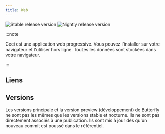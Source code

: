 ```yaml
---
title: Web
---
```


![Stable release version](https://img.shields.io/badge/dynamic/yaml?color=c4840d&label=Stable&query=%24.version&url=https%3A%2F%2Fraw.githubusercontent.com%2FLinwoodDev%2Fbutterfly%2Fstable%2Fapp%2Fpubspec.yaml&style=for-the-badge)
![Nightly release version](https://img.shields.io/badge/dynamic/yaml?color=f7d28c&label=Nightly&query=%24.version&url=https%3A%2F%2Fraw.githubusercontent.com%2FLinwoodDev%2Fbutterfly%2Fnightly%2Fapp%2Fpubspec.yaml&style=for-the-badge)


:::note

Ceci est une application web progressive. Vous pouvez l'installer sur votre navigateur et l'utiliser hors ligne.
Toutes les données sont stockées dans votre navigateur.

:::

## Liens

<CardGrid>
  <DownloadButton after="/downloads/post-windows" href="https://web.butterfly.linwood.dev" title="Main" />
  <DownloadButton href="https://preview.butterfly.linwood.dev" title="Preview" />
</CardGrid>

## Versions

Les versions principale et la version preview (développement) de Butterfly ne sont pas les mêmes que les versions stable et nocturne.
Ils ne sont pas directement associés à une publication. Ils sont mis à jour dès qu'un nouveau commit est poussé dans le référentiel.
